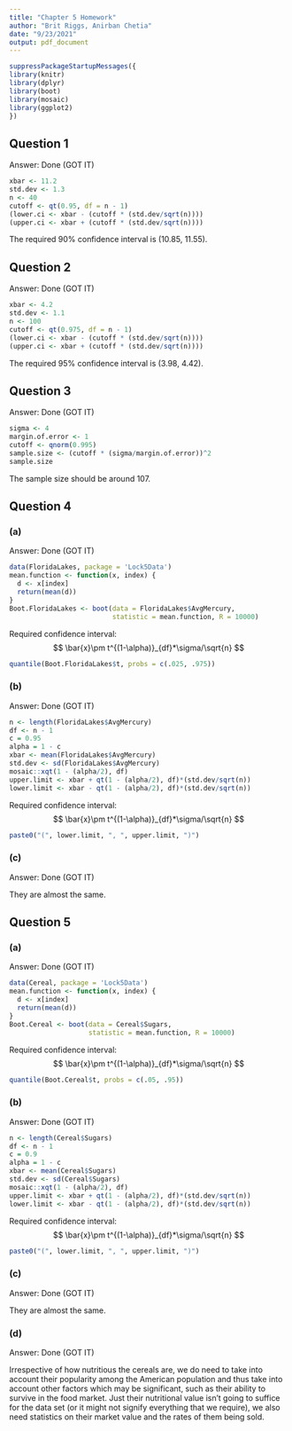 ```yaml
---
title: "Chapter 5 Homework"
author: "Brit Riggs, Anirban Chetia"
date: "9/23/2021"
output: pdf_document
---
```


```r
suppressPackageStartupMessages({
library(knitr)
library(dplyr)
library(boot)
library(mosaic)
library(ggplot2)
})
```

## Question 1

Answer: Done (GOT IT)

```r
xbar <- 11.2
std.dev <- 1.3
n <- 40
cutoff <- qt(0.95, df = n - 1)
(lower.ci <- xbar - (cutoff * (std.dev/sqrt(n))))
(upper.ci <- xbar + (cutoff * (std.dev/sqrt(n))))
```

The required 90% confidence interval is (10.85, 11.55).

## Question 2

Answer: Done (GOT IT)

```r
xbar <- 4.2
std.dev <- 1.1
n <- 100
cutoff <- qt(0.975, df = n - 1)
(lower.ci <- xbar - (cutoff * (std.dev/sqrt(n))))
(upper.ci <- xbar + (cutoff * (std.dev/sqrt(n))))
```

The required 95% confidence interval is (3.98, 4.42).

## Question 3

Answer: Done (GOT IT)

```r
sigma <- 4
margin.of.error <- 1
cutoff <- qnorm(0.995)
sample.size <- (cutoff * (sigma/margin.of.error))^2
sample.size
```

The sample size should be around 107.

## Question 4

### (a)
Answer: Done (GOT IT)

```r
data(FloridaLakes, package = 'Lock5Data')
mean.function <- function(x, index) {
  d <- x[index]    
  return(mean(d))
}
Boot.FloridaLakes <- boot(data = FloridaLakes$AvgMercury,
                          statistic = mean.function, R = 10000)
```

Required confidence interval:
$$
\bar{x}\pm t^{(1-\alpha)}_{df}*\sigma/\sqrt{n}
$$

```r
quantile(Boot.FloridaLakes$t, probs = c(.025, .975))
```

### (b)
Answer: Done (GOT IT)
```r
n <- length(FloridaLakes$AvgMercury)
df <- n - 1
c = 0.95
alpha = 1 - c
xbar <- mean(FloridaLakes$AvgMercury)
std.dev <- sd(FloridaLakes$AvgMercury)
mosaic::xqt(1 - (alpha/2), df)
upper.limit <- xbar + qt(1 - (alpha/2), df)*(std.dev/sqrt(n))
lower.limit <- xbar - qt(1 - (alpha/2), df)*(std.dev/sqrt(n))
```

Required confidence interval:
$$
\bar{x}\pm t^{(1-\alpha)}_{df}*\sigma/\sqrt{n}
$$

```r
paste0("(", lower.limit, ", ", upper.limit, ")")
```

### (c)
Answer: Done (GOT IT)

They are almost the same.

## Question 5

### (a)
Answer: Done (GOT IT)

```r
data(Cereal, package = 'Lock5Data')
mean.function <- function(x, index) {
  d <- x[index]    
  return(mean(d))
}
Boot.Cereal <- boot(data = Cereal$Sugars, 
                    statistic = mean.function, R = 10000)
```

Required confidence interval:
$$
\bar{x}\pm t^{(1-\alpha)}_{df}*\sigma/\sqrt{n}
$$

```r
quantile(Boot.Cereal$t, probs = c(.05, .95))
```

### (b)
Answer: Done (GOT IT)

```r
n <- length(Cereal$Sugars)
df <- n - 1
c = 0.9
alpha = 1 - c
xbar <- mean(Cereal$Sugars)
std.dev <- sd(Cereal$Sugars)
mosaic::xqt(1 - (alpha/2), df)
upper.limit <- xbar + qt(1 - (alpha/2), df)*(std.dev/sqrt(n))
lower.limit <- xbar - qt(1 - (alpha/2), df)*(std.dev/sqrt(n))
```

Required confidence interval:
$$
\bar{x}\pm t^{(1-\alpha)}_{df}*\sigma/\sqrt{n}
$$
```r
paste0("(", lower.limit, ", ", upper.limit, ")")
```

### (c)
Answer: Done (GOT IT)

They are almost the same.

### (d)
Answer: Done (GOT IT)

Irrespective of how nutritious the cereals are, we do need to take into account their popularity among the American population and thus take into account other factors which may be significant, such as their ability to survive in the food market. 
Just their nutritional value isn't going to suffice for the data set (or it might not signify everything that we require), we also need statistics on their market value and the rates of them being sold.
